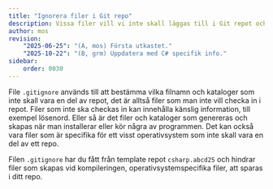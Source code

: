 ```yaml
---
title: "Ignorera filer i Git repo" 
description: Vissa filer vill vi inte skall läggas till i Git repot och det styr vi med filen .gitignore.
author: mos
revision:
    "2025-06-25": "(A, mos) Första utkastet."
    "2025-10-22": "(B, grm) Uppdatera med C# specifik info."
sidebar:
    order: 0030
---
```



File `.gitignore` används till att bestämma vilka filnamn och kataloger som inte skall vara en del av repot, det är alltså filer som man inte vill checka in i repot. Filer som inte ska checkas in kan innehålla känslig information, till exempel lösenord. Eller så är det filer och kataloger som genereras och skapas när man installerar eller kör några av programmen. Det kan också vara filer som är specifika för ett visst operativsystem som inte skall vara en del av ett repo.

Filen `.gitignore` har du fått från template repot `csharp.abcd25` och hindrar filer som skapas vid kompileringen, operativsystemspecifika filer, att sparas i ditt repo.
